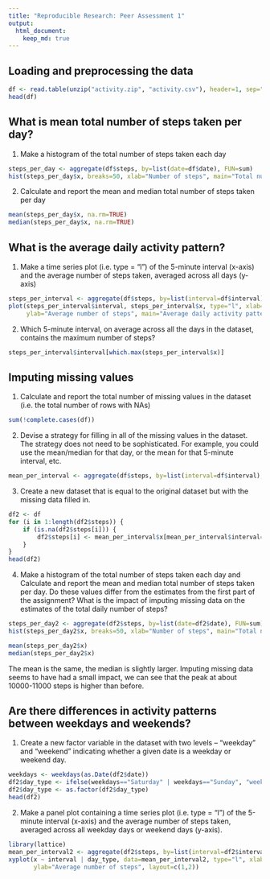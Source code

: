 ```yaml
---
title: "Reproducible Research: Peer Assessment 1"
output: 
  html_document:
    keep_md: true
---
```



## Loading and preprocessing the data

```r
df <- read.table(unzip("activity.zip", "activity.csv"), header=1, sep=",")
head(df)
```

## What is mean total number of steps taken per day?

1. Make a histogram of the total number of steps taken each day

```r
steps_per_day <- aggregate(df$steps, by=list(date=df$date), FUN=sum)
hist(steps_per_day$x, breaks=50, xlab="Number of steps", main="Total number of steps each day")
```

2. Calculate and report the mean and median total number of steps taken per day

```r
mean(steps_per_day$x, na.rm=TRUE)
median(steps_per_day$x, na.rm=TRUE)
```

## What is the average daily activity pattern?

1. Make a time series plot (i.e. type = "l") of the 5-minute interval (x-axis) and the average number of steps taken, averaged across all days (y-axis)

```r
steps_per_interval <- aggregate(df$steps, by=list(interval=df$interval), FUN=mean, na.rm=TRUE)
plot(steps_per_interval$interval, steps_per_interval$x, type="l", xlab="Interval",
     ylab="Average number of steps", main="Average daily activity pattern")
```

2. Which 5-minute interval, on average across all the days in the dataset, contains the maximum number of steps?

```r
steps_per_interval$interval[which.max(steps_per_interval$x)]
```

## Imputing missing values

1. Calculate and report the total number of missing values in the dataset (i.e. the total number of rows with NAs)

```r
sum(!complete.cases(df))
```

2. Devise a strategy for filling in all of the missing values in the dataset. The strategy does not need to be sophisticated. For example, you could use the mean/median for that day, or the mean for that 5-minute interval, etc.

```r
mean_per_interval <- aggregate(df$steps, by=list(interval=df$interval), FUN=mean, na.rm=TRUE)
```

3. Create a new dataset that is equal to the original dataset but with the missing data filled in.

```r
df2 <- df
for (i in 1:length(df2$steps)) {
    if (is.na(df2$steps[i])) {
        df2$steps[i] <- mean_per_interval$x[mean_per_interval$interval==df2$interval[i]]
    }
}
head(df2)
```

4. Make a histogram of the total number of steps taken each day and Calculate and report the mean and median total number of steps taken per day. Do these values differ from the estimates from the first part of the assignment? What is the impact of imputing missing data on the estimates of the total daily number of steps?

```r
steps_per_day2 <- aggregate(df2$steps, by=list(date=df2$date), FUN=sum)
hist(steps_per_day2$x, breaks=50, xlab="Number of steps", main="Total number of steps each day")
```

```r
mean(steps_per_day2$x)
median(steps_per_day2$x)
```

The mean is the same, the median is slightly larger. Imputing missing data seems to have had a small impact, we can see that the peak at about 10000-11000 steps is higher than before.

## Are there differences in activity patterns between weekdays and weekends?

1. Create a new factor variable in the dataset with two levels -- "weekday" and "weekend" indicating whether a given date is a weekday or weekend day.

```r
weekdays <- weekdays(as.Date(df2$date))
df2$day_type <- ifelse(weekdays=="Saturday" | weekdays=="Sunday", "weekend", "weekday")
df2$day_type <- as.factor(df2$day_type)
head(df2)
```

2. Make a panel plot containing a time series plot (i.e. type = "l") of the 5-minute interval (x-axis) and the average number of steps taken, averaged across all weekday days or weekend days (y-axis).

```r
library(lattice)
mean_per_interval2 <- aggregate(df2$steps, by=list(interval=df2$interval, day_type=df2$day_type), FUN=mean)
xyplot(x ~ interval | day_type, data=mean_per_interval2, type="l", xlab="Interval",
       ylab="Average number of steps", layout=c(1,2))
```
